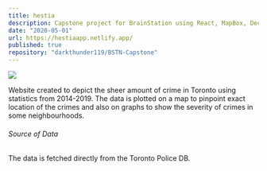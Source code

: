 ```yaml
---
title: hestia
description: Capstone project for BrainStation using React, MapBox, DeckGL and D3js for rendering Toronto Crime Statistics
date: "2020-05-01"
url: https://hestiaapp.netlify.app/
published: true
repository: "darkthunder119/BSTN-Capstone"
---
```


[![](/Hestia1.jpg)](https://hestiaapp.netlify.app/)

Website created to depict the sheer amount of crime in Toronto using statistics from 2014-2019. The data is plotted on a map to pinpoint exact location of the crimes and also on graphs to show the severity of crimes in some neighbourhoods.

###### Source of Data

The data is fetched directly from the Toronto Police DB.
